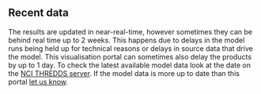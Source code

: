 ## Recent data

The results are updated in near-real-time, however sometimes they can be behind
real time up to 2 weeks. This happens due to delays in the model runs being
held up for technical reasons or delays in source data that drive the model.
This visualisation portal can sometimes also delay the products by up to 1 day.
To check the latest available model data look at the date on the [NCI THREDDS
server](https://dapds00.nci.org.au/thredds/catalog/fx3/gbr4_v2/catalog.html).
If the model data is more up to date than this portal [let us
know](mailto:e-atlas@aims.gov.au?subject=[eReefs] GBR4 Hydro problem).
